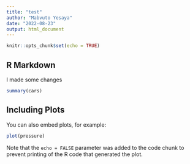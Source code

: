 ```yaml
---
title: "test"
author: "Mabvuto Yesaya"
date: "2022-08-23"
output: html_document
---
```


```r
knitr::opts_chunk$set(echo = TRUE)
```

## R Markdown
I made some changes

```r
summary(cars)
```

## Including Plots

You can also embed plots, for example:

```r
plot(pressure)
```

Note that the `echo = FALSE` parameter was added to the code chunk to prevent printing of the R code that generated the plot.
